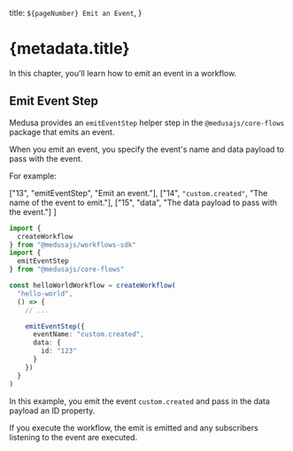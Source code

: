   title: `${pageNumber} Emit an Event`,
}

# {metadata.title}

In this chapter, you'll learn how to emit an event in a workflow.

## Emit Event Step

Medusa provides an `emitEventStep` helper step in the `@medusajs/core-flows` package that emits an event.

When you emit an event, you specify the event's name and data payload to pass with the event.

For example:

  ["13", "emitEventStep", "Emit an event."],
  ["14", `"custom.created"`, "The name of the event to emit."],
  ["15", "data", "The data payload to pass with the event."]
]

```ts highlights={highlights}
import { 
  createWorkflow
} from "@medusajs/workflows-sdk"
import {
  emitEventStep
} from "@medusajs/core-flows"

const helloWorldWorkflow = createWorkflow(
  "hello-world",
  () => {
    // ...

    emitEventStep({
      eventName: "custom.created",
      data: {
        id: "123"
      }
    })
  }
)
```

In this example, you emit the event `custom.created` and pass in the data payload an ID property.

If you execute the workflow, the emit is emitted and any subscribers listening to the event are executed.
